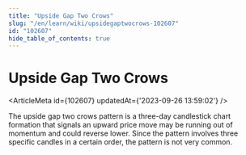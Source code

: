 ```yaml
---
title: "Upside Gap Two Crows"
slug: "/en/learn/wiki/upsidegaptwocrows-102607"
id: "102607"
hide_table_of_contents: true
---
```



# Upside Gap Two Crows

<ArticleMeta id={102607} updatedAt={'2023-09-26 13:59:02'} />
<div className='border-solid border-b border-t-0 my-4 border-[var(--ifm-color-gray-300)]' />

The upside gap two crows pattern is a three-day candlestick chart formation that signals an upward price move may be running out of momentum and could reverse lower. Since the pattern involves three specific candles in a certain order, the pattern is not very common.
